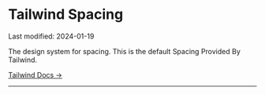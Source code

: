 
<Meta title="Design Tokens/Spacing" />

# Tailwind Spacing 
<div className='float-right italics bg-muted'>Last modified: 2024-01-19</div>

The design system for spacing.
This is the default Spacing Provided By Tailwind.

[Tailwind Docs &rarr;](https://tailwindcss.com/docs/customizing-spacing)

---
<SpacingScale/>